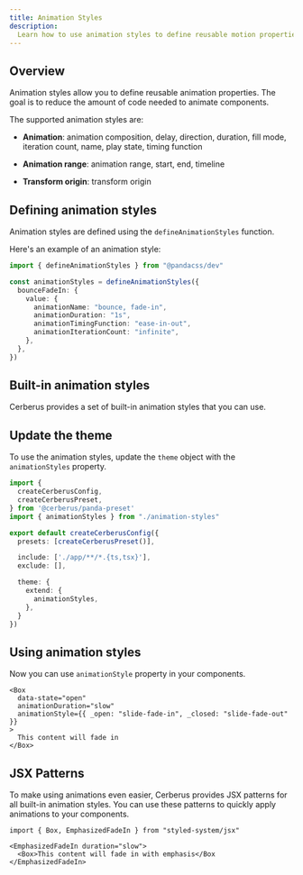 ```yaml
---
title: Animation Styles
description:
  Learn how to use animation styles to define reusable motion properties.
---
```



## Overview

Animation styles allow you to define reusable animation properties. The goal is
to reduce the amount of code needed to animate components.

The supported animation styles are:

- **Animation**: animation composition, delay, direction, duration, fill mode,
  iteration count, name, play state, timing function

- **Animation range**: animation range, start, end, timeline

- **Transform origin**: transform origin

## Defining animation styles

Animation styles are defined using the `defineAnimationStyles` function.

Here's an example of an animation style:

```ts title="animation-styles.ts"
import { defineAnimationStyles } from "@pandacss/dev"

const animationStyles = defineAnimationStyles({
  bounceFadeIn: {
    value: {
      animationName: "bounce, fade-in",
      animationDuration: "1s",
      animationTimingFunction: "ease-in-out",
      animationIterationCount: "infinite",
    },
  },
})
```

## Built-in animation styles

Cerberus provides a set of built-in animation styles that you can use.

<AnimationStylesDemo />

<NoteAdmonition description="You can change the direction of some animations by using the `data-placement` attribute with the value of: top,bottom,left, or right." />

## Update the theme

To use the animation styles, update the `theme` object with the
`animationStyles` property.

```ts title="panda.config.ts"
import {
  createCerberusConfig,
  createCerberusPreset,
} from '@cerberus/panda-preset'
import { animationStyles } from "./animation-styles"

export default createCerberusConfig({
  presets: [createCerberusPreset()],

  include: ['./app/**/*.{ts,tsx}'],
  exclude: [],

  theme: {
    extend: {
      animationStyles,
    },
  }
})
```

## Using animation styles

Now you can use `animationStyle` property in your components.

```tsx
<Box
  data-state="open"
  animationDuration="slow"
  animationStyle={{ _open: "slide-fade-in", _closed: "slide-fade-out" }}
>
  This content will fade in
</Box>
```

## JSX Patterns

To make using animations even easier, Cerberus provides JSX patterns for all built-in animation styles. You can use these patterns to quickly apply animations to your components.

```tsx
import { Box, EmphasizedFadeIn } from "styled-system/jsx"

<EmphasizedFadeIn duration="slow">
  <Box>This content will fade in with emphasis</Box
</EmphasizedFadeIn>
```